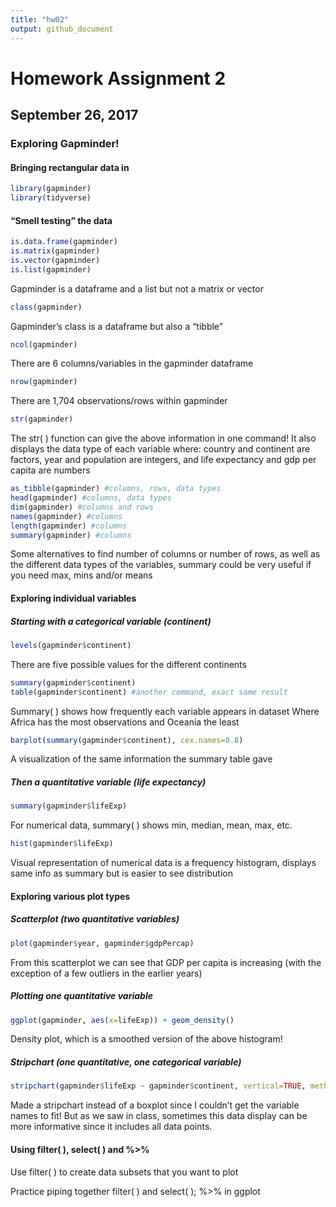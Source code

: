 ```yaml
---
title: "hw02"
output: github_document
---
```


# Homework Assignment 2

## September 26, 2017

### Exploring Gapminder!

#### Bringing rectangular data in

```r
library(gapminder)
library(tidyverse)
```

#### "Smell testing" the data

```r
is.data.frame(gapminder)
is.matrix(gapminder)
is.vector(gapminder)
is.list(gapminder)
```

Gapminder is a dataframe and a list but not a matrix or vector

```r
class(gapminder)
```

Gapminder's class is a dataframe but also a "tibble"

```r
ncol(gapminder)
```

There are 6 columns/variables in the gapminder dataframe

```r
nrow(gapminder)
```

There are 1,704 observations/rows within gapminder

```r
str(gapminder)
```

The str( ) function can give the above information in one command!
It also displays the data type of each variable where:
country and continent are factors, 
year and population are integers, 
and life expectancy and gdp per capita are numbers

```r
as_tibble(gapminder) #columns, rows, data types
head(gapminder) #columns, data types
dim(gapminder) #columns and rows
names(gapminder) #columns
length(gapminder) #columns
summary(gapminder) #columns
```

Some alternatives to find number of columns or number of rows, as well as the different data types of the variables, summary could be very useful if you need max, mins and/or means

#### Exploring individual variables

##### Starting with a categorical variable (continent)

```r
levels(gapminder$continent)
```

There are five possible values for the different continents

```r
summary(gapminder$continent)
table(gapminder$continent) #another command, exact same result
```

Summary( ) shows how frequently each variable appears in dataset
Where Africa has the most observations and Oceania the least

```r
barplot(summary(gapminder$continent), cex.names=0.8)
```

A visualization of the same information the summary table gave

##### Then a quantitative variable (life expectancy)

```r
summary(gapminder$lifeExp)
```

For numerical data, summary( ) shows min, median, mean, max, etc.

```r
hist(gapminder$lifeExp)
```

Visual representation of numerical data is a frequency histogram, displays same info as summary but is easier to see distribution

#### Exploring various plot types

##### Scatterplot (two quantitative variables)

```r
plot(gapminder$year, gapminder$gdpPercap)
```

From this scatterplot we can see that GDP per capita is increasing (with the exception of a few outliers in the earlier years)

##### Plotting one quantitative variable

```r
ggplot(gapminder, aes(x=lifeExp)) + geom_density()
```

Density plot, which is a smoothed version of the above histogram!

##### Stripchart (one quantitative, one categorical variable)

```r
stripchart(gapminder$lifeExp ~ gapminder$continent, vertical=TRUE, method="jitter", jitter=0.1)
```

Made a stripchart instead of a boxplot since I couldn't get the variable names to fit! But as we saw in class, sometimes this data display can be more informative since it includes all data points.

#### Using filter( ), select( ) and %>% 

Use filter( ) to create data subsets that you want to plot

Practice piping together filter( ) and select( ); %>% in ggplot